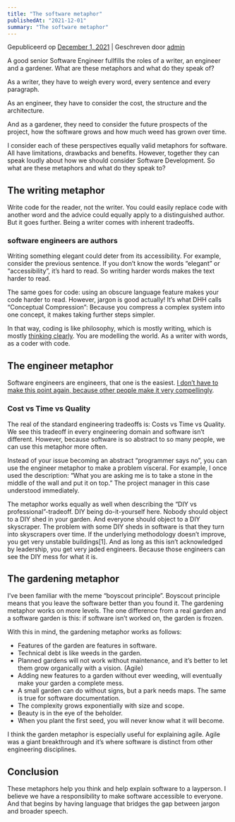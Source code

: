 ```yaml
---
title: "The software metaphor"
publishedAt: "2021-12-01"
summary: "The software metaphor"
---
```


Gepubliceerd op [December 1, 2021](https://24letters.com/the-software-metaphor/) | Geschreven door [admin](https://24letters.com/author/admin/)

A good senior Software Engineer fullfills the roles of a writer, an engineer and a gardener. What are these metaphors and what do they speak of?

As a writer, they have to weigh every word, every sentence and every paragraph.

As an engineer, they have to consider the cost, the structure and the architecture.

And as a gardener, they need to consider the future prospects of the project, how the software grows and how much weed has grown over time.

I consider each of these perspectives equally valid metaphors for software. All have limitations, drawbacks and benefits. However, together they can speak loudly about how we should consider Software Development. So what are these metaphors and what do they speak to?

## The writing metaphor

Write code for the reader, not the writer. You could easily replace code with another word and the advice could equally apply to a distinguished author. But it goes further. Being a writer comes with inherent tradeoffs.

### software engineers are authors

Writing something elegant could deter from its accessibility. For example, consider the previous sentence. If you don’t know the words “elegant” or “accessibility”, it’s hard to read. So writing harder words makes the text harder to read.

The same goes for code: using an obscure language feature makes your code harder to read. However, jargon is good actually! It’s what DHH calls “Conceptual Compression”: Because you compress a complex system into one concept, it makes taking further steps simpler.

In that way, coding is like philosophy, which is mostly writing, which is mostly [thinking clearly](https://daringfireball.net/2014/07/two_memos). You are modelling the world. As a writer with words, as a coder with code.

## The engineer metaphor

Software engineers are engineers, that one is the easiest. [I don’t have to make this point again, because other people make it very compellingly](https://mobile.twitter.com/danluu/status/1250241924725739520).

### Cost vs Time vs Quality

The real of the standard engineering tradeoffs is: Costs vs Time vs Quality. We see this tradeoff in every engineering domain and software isn’t different. However, because software is so abstract to so many people, we can use this metaphor more often.

Instead of your issue becoming an abstract “programmer says no”, you can use the engineer metaphor to make a problem visceral. For example, I once used the description: “What you are asking me is to take a stone in the middle of the wall and put it on top.” The project manager in this case understood immediately.

The metaphor works equally as well when describing the “DIY vs professional”-tradeoff. DIY being do-it-yourself here. Nobody should object to a DIY shed in your garden. And everyone should object to a DIY skyscraper. The problem with some DIY sheds in software is that they turn into skyscrapers over time. If the underlying methodology doesn’t improve, you get very unstable buildings\[1\]. And as long as this isn’t acknowledged by leadership, you get very jaded engineers. Because those engineers can see the DIY mess for what it is.

## The gardening metaphor

I’ve been familiar with the meme “boyscout principle”. Boyscout principle means that you leave the software better than you found it. The gardening metaphor works on more levels. The one difference from a real garden and a software garden is this: if software isn’t worked on, the garden is frozen.

With this in mind, the gardening metaphor works as follows:

- Features of the garden are features in software.
- Technical debt is like weeds in the garden.
- Planned gardens will not work without maintenance, and it’s better to let them grow organically with a vision. (Agile)
- Adding new features to a garden without ever weeding, will eventually make your garden a complete mess.
- A small garden can do without signs, but a park needs maps. The same is true for software documentation.
- The complexity grows exponentially with size and scope.
- Beauty is in the eye of the beholder.
- When you plant the first seed, you will never know what it will become.

I think the garden metaphor is especially useful for explaining agile. Agile was a giant breakthrough and it’s where software is distinct from other engineering disciplines.

## Conclusion

These metaphors help you think and help explain software to a layperson. I believe we have a responsibility to make software accessible to everyone. And that begins by having language that bridges the gap between jargon and broader speech.
